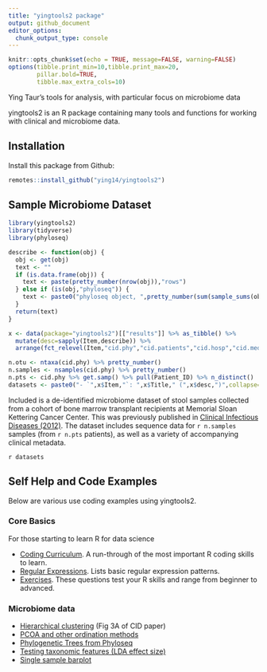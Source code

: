 ```yaml
---
title: "yingtools2 package"
output: github_document
editor_options: 
  chunk_output_type: console
---
```


```r
knitr::opts_chunk$set(echo = TRUE, message=FALSE, warning=FALSE)
options(tibble.print_min=10,tibble.print_max=20,
        pillar.bold=TRUE,
        tibble.max_extra_cols=10)
```

Ying Taur's tools for analysis, with particular focus on microbiome data

yingtools2 is an R package containing many tools and functions for working with clinical and microbiome data. 

## Installation
Install this package from Github:
```r
remotes::install_github("ying14/yingtools2")
```


## Sample Microbiome Dataset
```r
library(yingtools2)
library(tidyverse)
library(phyloseq)

describe <- function(obj) {
  obj <- get(obj)
  text <- ""
  if (is.data.frame(obj)) {
    text <- paste(pretty_number(nrow(obj)),"rows")
  } else if (is(obj,"phyloseq")) {
    text <- paste0("phyloseq object, ",pretty_number(sum(sample_sums(obj)))," seqs, ",pretty_number(nsamples(obj))," samples, ",pretty_number(ntaxa(obj))," OTUs")
  }
  return(text)
}

x <- data(package="yingtools2")[["results"]] %>% as_tibble() %>%
  mutate(desc=sapply(Item,describe)) %>%
  arrange(fct_relevel(Item,"cid.phy","cid.patients","cid.hosp","cid.meds","cid.bsi","cid.cdiff"))

n.otu <- ntaxa(cid.phy) %>% pretty_number()
n.samples <- nsamples(cid.phy) %>% pretty_number()
n.pts <- cid.phy %>% get.samp() %>% pull(Patient_ID) %>% n_distinct()
datasets <- paste0("- `",x$Item,"`: ",x$Title," (",x$desc,")",collapse="\n")
```

Included is a de-identified microbiome dataset of stool samples collected from a cohort of bone marrow transplant recipients at Memorial Sloan Kettering Cancer Center. This was previously published in [Clinical Infectious Diseases (2012)](https://www.ncbi.nlm.nih.gov/pmc/articles/PMC3657523/). The dataset includes sequence data for `r n.samples` samples (from `r n.pts` patients), as well as a variety of accompanying clinical metadata.

`r datasets`

## Self Help and Code Examples

Below are various use coding examples using yingtools2.

### Core Basics
For those starting to learn R for data science

- [Coding Curriculum](examples/curriculum.md). A run-through of the most important R coding skills to learn.
- [Regular Expressions](examples/regex.md). Lists basic regular expression patterns.
- [Exercises](examples/exercises.md). These questions test your R skills and range from beginner to advanced.

### Microbiome data
- [Hierarchical clustering](examples/cid.hclust.md) (Fig 3A of CID paper)
- [PCOA and other ordination methods](examples/pcoa.md)
- [Phylogenetic Trees from Phyloseq](examples/phylotree.md)
- [Testing taxonomic features (LDA effect size)](features/pcoa.md)
- [Single sample barplot](examples/taxbar.md)




